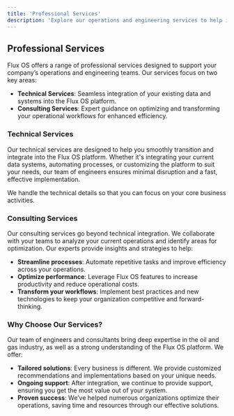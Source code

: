 ```yaml
---
title: 'Professional Services'
description: 'Explore our operations and engineering services to help integrate and optimize your processes.'
---
```


## Professional Services

Flux OS offers a range of professional services designed to support your company’s operations and engineering teams. Our services focus on two key areas:

- **Technical Services**: Seamless integration of your existing data and systems into the Flux OS platform.
- **Consulting Services**: Expert guidance on optimizing and transforming your operational workflows for enhanced efficiency.

### Technical Services

Our technical services are designed to help you smoothly transition and integrate into the Flux OS platform. Whether it's integrating your current data systems, automating processes, or customizing the platform to suit your needs, our team of engineers ensures minimal disruption and a fast, effective implementation.

We handle the technical details so that you can focus on your core business activities.

### Consulting Services

Our consulting services go beyond technical integration. We collaborate with your teams to analyze your current operations and identify areas for optimization. Our experts provide insights and strategies to help:

- **Streamline processes**: Automate repetitive tasks and improve efficiency across your operations.
- **Optimize performance**: Leverage Flux OS features to increase productivity and reduce operational costs.
- **Transform your workflows**: Implement best practices and new technologies to keep your organization competitive and forward-thinking.

### Why Choose Our Services?

Our team of engineers and consultants bring deep expertise in the oil and gas industry, as well as a strong understanding of the Flux OS platform. We offer:

- **Tailored solutions**: Every business is different. We provide customized recommendations and implementations based on your unique needs.
- **Ongoing support**: After integration, we continue to provide support, ensuring you get the most value out of your system.
- **Proven success**: We’ve helped numerous organizations optimize their operations, saving time and resources through our effective solutions.